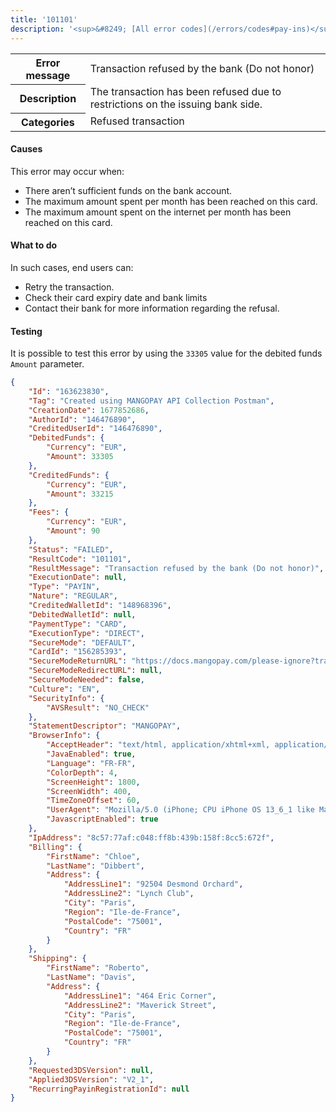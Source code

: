 ---
title: '101101'  
description: '<sup>&#8249; [All error codes](/errors/codes#pay-ins)</sup>'
---
  
<table>
    <tbody>
        <tr>
            <th class="header"><strong>Error message</strong></th>
            <td class="table-content">Transaction refused by the bank (Do not honor)</td>
        </tr>
        <tr>
            <th class="header"><strong>Description</strong></th>
            <td class="table-content">The transaction has been refused due to restrictions on the issuing bank side.</td>
        </tr>
        <tr>
            <th class="header"><strong>Categories</strong></th>
            <td class="table-content">  
<div class="label">Refused transaction</div>
</td>
        </tr>
    </tbody>
</table>  

#### Causes  

This error may occur when:  
- There aren’t sufficient funds on the bank account.  
- The maximum amount spent per month has been reached on this card.  
- The maximum amount spent on the internet per month has been reached on this card.  

#### What to do  

In such cases, end users can:  
- Retry the transaction.  
- Check their card expiry date and bank limits  
- Contact their bank for more information regarding the refusal.  

#### Testing  

It is possible to test this error by using the `33305` value for the debited funds `Amount` parameter.  
```json API Response
{
    "Id": "163623830",
    "Tag": "Created using MANGOPAY API Collection Postman",
    "CreationDate": 1677852686,
    "AuthorId": "146476890",
    "CreditedUserId": "146476890",
    "DebitedFunds": {
        "Currency": "EUR",
        "Amount": 33305
    },
    "CreditedFunds": {
        "Currency": "EUR",
        "Amount": 33215
    },
    "Fees": {
        "Currency": "EUR",
        "Amount": 90
    },
    "Status": "FAILED",
    "ResultCode": "101101",
    "ResultMessage": "Transaction refused by the bank (Do not honor)",
    "ExecutionDate": null,
    "Type": "PAYIN",
    "Nature": "REGULAR",
    "CreditedWalletId": "148968396",
    "DebitedWalletId": null,
    "PaymentType": "CARD",
    "ExecutionType": "DIRECT",
    "SecureMode": "DEFAULT",
    "CardId": "156285393",
    "SecureModeReturnURL": "https://docs.mangopay.com/please-ignore?transactionId=163623830",
    "SecureModeRedirectURL": null,
    "SecureModeNeeded": false,
    "Culture": "EN",
    "SecurityInfo": {
        "AVSResult": "NO_CHECK"
    },
    "StatementDescriptor": "MANGOPAY",
    "BrowserInfo": {
        "AcceptHeader": "text/html, application/xhtml+xml, application/xml;q=0.9, /;q=0.8",
        "JavaEnabled": true,
        "Language": "FR-FR",
        "ColorDepth": 4,
        "ScreenHeight": 1800,
        "ScreenWidth": 400,
        "TimeZoneOffset": 60,
        "UserAgent": "Mozilla/5.0 (iPhone; CPU iPhone OS 13_6_1 like Mac OS X) AppleWebKit/605.1.15 (KHTML, like Gecko) Mobile/15E148",
        "JavascriptEnabled": true
    },
    "IpAddress": "8c57:77af:c048:ff8b:439b:158f:8cc5:672f",
    "Billing": {
        "FirstName": "Chloe",
        "LastName": "Dibbert",
        "Address": {
            "AddressLine1": "92504 Desmond Orchard",
            "AddressLine2": "Lynch Club",
            "City": "Paris",
            "Region": "Ile-de-France",
            "PostalCode": "75001",
            "Country": "FR"
        }
    },
    "Shipping": {
        "FirstName": "Roberto",
        "LastName": "Davis",
        "Address": {
            "AddressLine1": "464 Eric Corner",
            "AddressLine2": "Maverick Street",
            "City": "Paris",
            "Region": "Ile-de-France",
            "PostalCode": "75001",
            "Country": "FR"
        }
    },
    "Requested3DSVersion": null,
    "Applied3DSVersion": "V2_1",
    "RecurringPayinRegistrationId": null
}
```